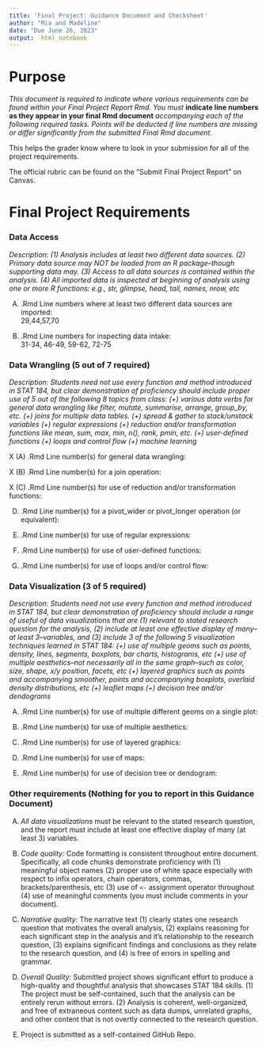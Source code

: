 ```yaml
---
title: 'Final Project: Guidance Document and Checksheet'
author: "Mia and Madeline"
date: "Due June 26, 2023"
output:  html_notebook
---
```


# Purpose

*This document is required to indicate where various requirements can be found within your Final Project Report Rmd.  You must* **indicate line numbers as they appear in your final Rmd document** *accompanying each of the following required tasks. Points will be deducted if line numbers are missing or differ significantly from the submitted Final Rmd document.*  

This helps the grader know where to look in your submission for all of the project requirements. 

The official rubric can be found on the "Submit Final Project Report" on Canvas. 


# Final Project Requirements


### Data Access


*Description: (1) Analysis includes at least two different data sources. (2) Primary data source may NOT be loaded from an R package--though supporting data may. (3) Access to all data sources is contained within the analysis. (4) All imported data is inspected at beginning of analysis using one or more R functions: e.g., str, glimpse, head, tail, names, nrow, etc*

(A) .Rmd Line numbers where at least two different data sources are imported:  
29,44,57,70

(B) .Rmd Line numbers for inspecting data intake:  
31-34, 46-49, 59-62, 72-75

### Data Wrangling (5 out of 7 required)

*Description: Students need not use every function and method introduced in STAT 184, but clear demonstration of proficiency should include proper use of 5 out of the following 8 topics from class: (+) various data verbs for general data wrangling like filter, mutate, summarise, arrange, group_by, etc. (+) joins for multiple data tables. (+) spread & gather to stack/unstack variables (+) regular expressions (+) reduction and/or transformation functions like mean, sum, max, min, n(), rank, pmin, etc. (+) user-defined functions (+) loops and control flow (+) machine learning*


X (A) .Rmd Line number(s) for general data wrangling: 


X (B) .Rmd Line number(s) for a join operation: 


X (C) .Rmd Line number(s) for use of reduction and/or transformation functions:


(D) .Rmd Line number(s) for a pivot_wider or pivot_longer operation (or equivalent):


(E) .Rmd Line number(s) for use of regular expressions: 


(F) .Rmd Line number(s) for use of user-defined functions: 


(G) .Rmd Line number(s) for use of loops and/or control flow: 


  

### Data Visualization (3 of 5 required)

*Description: Students need not use every function and method introduced in STAT 184, but clear demonstration of proficiency should include a range of useful of data visualizations that are (1) relevant to stated research question for the analysis, (2) include at least one effective display of many--at least 3--variables, and (3) include 3 of the following 5 visualization techniques learned in STAT 184: (+) use of multiple geoms such as points, density, lines, segments, boxplots, bar charts, histograms, etc (+) use of multiple aesthetics--not necessarily all in the same graph--such as color, size, shape, x/y position, facets, etc (+) layered graphics such as points and accompanying smoother, points and accompanying boxplots, overlaid density distributions, etc (+) leaflet maps (+) decision tree and/or dendograms*


(A) .Rmd Line number(s) for use of multiple different geoms on a single plot:  

(B) .Rmd Line number(s) for use of multiple aesthetics:  

(C) .Rmd Line number(s) for use of layered graphics:  

(D) .Rmd Line number(s) for use of maps:  

(E) .Rmd Line number(s) for use of decision tree or dendogram:    




### Other requirements (Nothing for you to report in this Guidance Document)

(A) *All data visualizations* must be relevant to the stated research question, and the report must include at least one effective display of many (at least 3) variables.

(B) *Code quality:* Code formatting is consistent throughout entire document. Specifically, all code chunks demonstrate proficiency with (1) meaningful object names (2) proper use of white space especially with respect to infix operators, chain operators, commas, brackets/parenthesis, etc (3) use of `<-` assignment operator throughout (4) use of meaningful comments (you must include comments in your document).

(C) *Narrative quality:* The narrative text (1) clearly states one research question that motivates the overall analysis, (2) explains reasoning for each significant step in the analysis and it's relationship to the research question, (3) explains significant findings and conclusions as they relate to the research question, and (4) is free of errors in spelling and grammar.

(D) *Overall Quality:* Submitted project shows significant effort to produce a high-quality and thoughtful analysis that showcases STAT 184 skills. (1) The project must be self-contained, such that the analysis can be entirely rerun without errors. (2) Analysis is coherent, well-organized, and free of extraneous content such as data dumps, unrelated graphs, and other content that is not overtly connected to the research question.

(E) Project is submitted as a self-contained GitHub Repo. 



